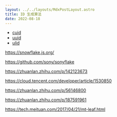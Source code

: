 ```yaml
---
layout: ../../layouts/MdxPostLayout.astro
title: ID 生成算法
date: 2022-08-18
---
```


- [cuid](https://usecuid.org/)
- [uuid](https://www.uuidtools.com/what-is-uuid)
- [ulid](https://github.com/ulid/spec)

https://snowflake.js.org/

https://github.com/sony/sonyflake

https://zhuanlan.zhihu.com/p/142123673

https://cloud.tencent.com/developer/article/1530850

https://zhuanlan.zhihu.com/p/56146800

https://zhuanlan.zhihu.com/p/187591961

https://tech.meituan.com/2017/04/21/mt-leaf.html
